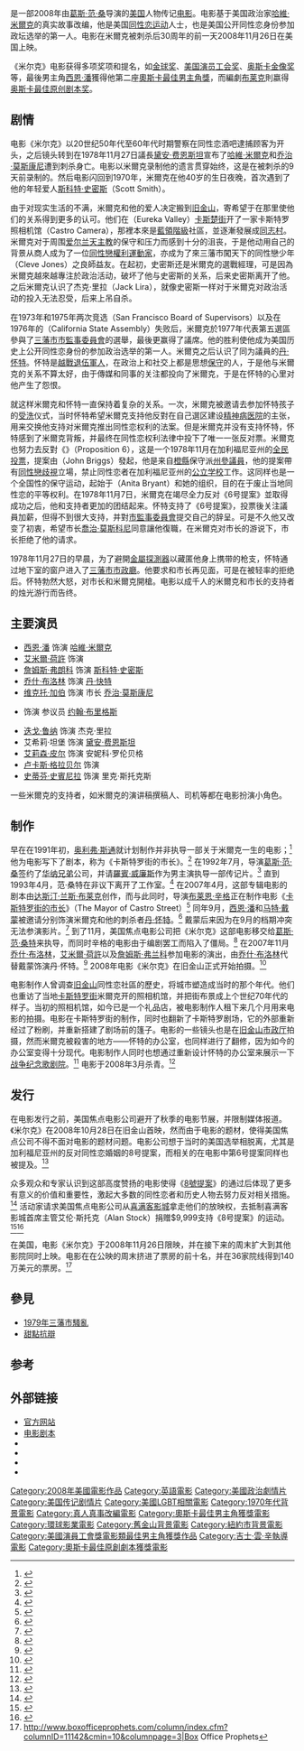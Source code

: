 {{noteTA
|T=zh-hans:米尔克 (电影);zh-hk:夏菲米克的時代;zh-tw:自由大道 (電影);
|G1=Show
|1=zh-hans:米尔克;zh-hk:夏菲米克的時代;zh-tw:自由大道;
|2=zh-hk:夏菲;zh-cn:哈维;zh-tw:哈維;
|3=zh-hk:米克;zh-tw:米爾克;
|4=zh-cn:斯科特;zh-hk:史葛;zh-tw:斯科特;
|5=zh-cn:史密斯;zh-hk:史密夫;zh-tw:史密斯;
|6=zh-hk:克里夫·鍾斯;zh-hans:克利夫·琼斯;zh-tw:克利夫·瓊斯;
|7=zh-hk:積克·李拉;zh-hans:杰克·里拉;zh-tw:傑克·里拉;
}}
{{Infobox Film
| name           = 米尔克
| original_name  = ''Milk''
| image          = Milkposter08.jpg
| caption        = 电影海报
| director       = [[格斯·范·桑特|格斯·范·桑特]]
| producer       = [[丹·金克斯|丹·金克斯]]<br>[[布鲁斯·科恩|布鲁斯·科恩]]
| writer         = [[达斯汀·兰斯·布莱克|达斯汀·兰斯·布莱克]]
| starring       = [[西恩·潘|西恩·潘]]<br>[[艾米爾·荷許|艾米爾·荷許]]<br>[[乔什·布洛林|乔什·布洛林]]<br>[[迭戈·鲁纳|迭戈·鲁纳]]<br>[[詹姆斯·弗朗科|詹姆斯·弗朗科]]<br>[[卢卡斯·格拉贝尔|卢卡斯·格拉贝尔]]
| music          = [[丹尼·艾夫曼|丹尼·艾夫曼]]
| cinematography = [[哈里斯·萨维德斯|哈里斯·萨维德斯]]
| editing        = {{tsl|en|Elliot Graham|艾略特·格雷厄姆}}（Elliot Graham）
| studio         = [[焦点影业|焦点影业]]
| distributor    = [[環球影業|環球影業]]
| released       = {{film date|2008|10|28|舊金山|2008|11|26|United States}}
| runtime        = 128分钟
| country        = [[美国|美国]]
| language       = 英语
| budget         = $2千萬
| gross          = $5.46千萬
| website        = http://www.milkthemovie.com/
| amg_id         = 1:425182
| imdb_id        = 1013753
| hk_name        = 夏菲米克的時代
| tw_name        = 自由大道
| cn_name        = 米尔克
}}
{{作品名稱|name=''Milk''|hk=夏菲米克的時代|tw=自由大道|cn=米尔克}}是一部2008年由[[葛斯·范·桑|葛斯·范·桑]]导演的[[美国|美国]]人物传记[[电影|电影]]。电影基于美国政治家[[哈維·米爾克|哈維·米爾克]]的真实故事改编，他是美国[[同性恋运动|同性恋运动]]人士，也是美国公开同性恋身份参加政坛选举的第一人。电影在米爾克被刺杀后30周年的前一天2008年11月26日在美国上映。

《米尔克》电影获得多项奖项和提名，如[[金球奖|金球奖]]、[[美国演员工会奖|美国演员工会奖]]、[[奥斯卡金像奖|奥斯卡金像奖]]等，最後男主角[[西恩·潘|西恩·潘]]獲得他第二座[[奧斯卡最佳男主角獎|奧斯卡最佳男主角獎]]，而編劇[[达斯汀·兰斯·布莱克|布莱克]]則嬴得[[奥斯卡最佳原创剧本奖|奥斯卡最佳原创剧本奖]]。

==剧情==
电影《米尔克》以20世纪50年代至60年代时期警察在同性恋酒吧逮捕顾客为开头，之后镜头转到在1978年11月27日議長[[黛安·费恩斯坦|黛安·费恩斯坦]]宣布了[[哈維·米爾克|哈維·米爾克]]和[[乔治·莫斯康尼|乔治·莫斯康尼]]遭到刺杀身亡。电影以米爾克录制他的遗言贯穿始终，这是在被刺杀的9天前录制的。然后电影闪回到1970年，米爾克在他40岁的生日夜晚，首次遇到了他的年轻爱人[[斯科特·史密斯|斯科特·史密斯]]（Scott Smith）。

由于对现实生活的不满，米爾克和他的爱人决定搬到[[旧金山|旧金山]]，寄希望于在那里使他们的关系得到更多的认可。他们在{{tsl|en|Eureka Valley|尤里卡谷}}（Eureka Valley）[[卡斯楚街|卡斯楚街]]开了一家卡斯特罗照相机馆（Castro Camera），那裡本來是[[藍領階級|藍領階級]]社區，並逐漸發展成[[同志村|同志村]]。米爾克对于周围[[爱尔兰天主教|爱尔兰天主教]]的保守和压力而感到十分的沮丧，于是他动用自己的背景从商人成为了一位[[同性戀權利運動|同性戀權利運動家]]，亦成为了來三藩市闖天下的同性戀少年{{tsl|en|Cleve Jones|克里夫·鍾斯}}（Cleve Jones）之良師益友。在起初，史密斯还是米爾克的選戰經理，可是因為米爾克越來越專注於政治活动，破坏了他与史密斯的关系，后来史密斯离开了他。之后米爾克认识了杰克·里拉（Jack Lira），就像史密斯一样对于米爾克对政治活动的投入无法忍受，后来上吊自杀。

在1973年和1975年两次竞选{{tsl|en|San Francisco Board of Supervisors|三藩市市監事委員會}}（San Francisco Board of Supervisors）以及在1976年的{{tsl|en|California State Assembly|加州州众议会|加州州众议员}}（California State Assembly）失败后，米爾克於1977年代表第五選區參與了[[三藩市市監事委員會|三藩市市監事委員會]]的選舉，最後更赢得了議席。他的胜利使他成为美国历史上公开同性恋身份的参加政治选举的第一人。米爾克之后认识了同为議員的[[丹·怀特|丹·怀特]]。怀特是[[越戰|越戰]][[退伍軍人|退伍軍人]]，在政治上和社交上都是思想[[保守|保守]]的人，于是他与米爾克的关系不算太好，由于傳媒和同事的关注都投向了米爾克，于是在怀特的心里对他产生了怨恨。

就这样米爾克和怀特一直保持着复杂的关系。一次，米爾克被邀请去参加怀特孩子的[[受洗|受洗]]仪式，当时怀特希望米爾克支持他反對在自己選区建设[[精神病医院|精神病医院]]的主张，用来交换他支持对米爾克推出同性恋权利的法案。但是米爾克并没有支持怀特，怀特感到了米爾克背叛，并最终在同性恋权利法律中投下了唯一一张反对票。米爾克也努力去反對《{{tsl|en|Briggs Initiative|6号提案}}》（Proposition 6），这是一个1978年11月在加利福尼亚州的[[全民投票|全民投票]]，提案由{{tsl|en|John Briggs|約翰·布里格斯}}（John Briggs）發起，他是来自[[橙縣_(加利福尼亞州)|橙縣]]保守派[[加利福尼亞州州參議員|州參議員]]，他的提案帶有[[同性戀恐懼症|同性戀歧視]]立場，禁止同性恋者在加利福尼亚州的[[公立学校|公立学校]]工作。这同样也是一个全国性的保守运动，起始于{{tsl|en|Anita Bryant|安妮塔·布萊恩}}（Anita Bryant）和她的组织，目的在于废止当地同性恋的平等权利。在1978年11月7日，米爾克在竭尽全力反对《6号提案》並取得成功之后，他和支持者更加的团结起来。怀特支持了《6号提案》，投票後关注議員加薪，但得不到很大支持，并對[[三藩市市監事委員會|市監事委員會]]提交自己的辞呈。可是不久他又改变了初衷，希望市长[[喬治·莫斯科尼|喬治·莫斯科尼]]同意讓他復職，在米爾克对市长的游说下，市长拒绝了他的请求。

1978年11月27日的早晨，为了避開[[金屬探測器|金屬探測器]]以藏匿他身上携带的枪支，怀特通过地下室的窗户进入了[[三藩市市政廳|三藩市市政廳]]。他要求和市长再见面，可是在被轻率的拒绝后。怀特勃然大怒，对市长和米爾克開槍。电影以成千人的米爾克和市长的支持者的烛光游行而告终。

==主要演员==
* [[西恩·潘|西恩·潘]] 饰演 [[哈維·米爾克|哈維·米爾克]]
* [[艾米爾·荷許|艾米爾·荷許]] 饰演 {{tsl|en|Cleve Jones|克里夫·鍾斯}}
* [[詹姆斯·弗朗科|詹姆斯·弗朗科]] 饰演 [[斯科特·史密斯|斯科特·史密斯]]
* [[乔什·布洛林|乔什·布洛林]] 饰演 [[丹·快特|丹·快特]]
* [[维克托·加伯|维克托·加伯]] 饰演 市长 [[乔治·莫斯康尼|乔治·莫斯康尼]]
* {{tsl|en|Denis_O'Hare|丹尼斯·奥哈尔}} 饰演 参议员 [[约翰·布里格斯|约翰·布里格斯]]
* [[迭戈·鲁纳|迭戈·鲁纳]] 饰演 杰克·里拉
* 艾希莉·坦堡 饰演 [[黛安·费恩斯坦|黛安·费恩斯坦]]
* [[艾莉森·皮尔|艾莉森·皮尔]] 饰演 安妮科·罗伦贝格
* [[卢卡斯·格拉贝尔|卢卡斯·格拉贝尔]] 饰演 {{tsl|en|Daniel Nicoletta|丹尼尔·尼可莱塔}}
* [[史蒂芬·史賓尼拉|史蒂芬·史賓尼拉]] 饰演 里克·斯托克斯

一些米爾克的支持者，如米爾克的演讲稿撰稿人、司机等都在电影扮演小角色。

==制作==
早在在1991年初，[[奥利弗·斯通|奥利弗·斯通]]就计划制作并非执导一部关于米爾克一生的电影；<ref>{{cite journal |author= [[Stephen_Talbot|Stephen Talbot]] |title= Sixties something |journal= Mother Jones |pages=47–9, 69–70 |year=1991 |volume=16 |issue=2}}</ref> 他为电影写下了剧本，称为《卡斯特罗街的市长》。<ref>{{cite news |author= Barry Koltnow |work= Orange County Register |title= Orange County plays the villain in Harvey Milk movie |date= December 4, 2008 |accessdate= 2008-12-27 |url= http://www.ocregister.com/articles/harvey-milk-orange-2246137-county-interview |deadurl= yes |archiveurl= https://web.archive.org/web/20081224063139/http://www.ocregister.com/articles/harvey-milk-orange-2246137-county-interview |archivedate= 2008年12月24日 }}</ref> 在1992年7月，导演[[葛斯·范·桑|葛斯·范·桑]]签约了[[华纳兄弟|华纳兄弟]]公司，并请[[羅賓·威廉斯|羅賓·威廉斯]]作为男主演执导一部传记片。<ref>{{cite journal | last=Toumarkine | first=Doris | title=Van Sant set for Milk biopic | journal=[[The_Hollywood_Reporter|The Hollywood Reporter]] | date=July 15, 1992}}</ref> 直到1993年4月，范·桑特在非议下离开了工作室。<ref>{{cite journal | last=Eller | first=Claudia | url=http://www.variety.com/article/VR106013.html?categoryid=13&cs=1 | title=Van Sant off of 'Castro St.' | journal=[[Variety_(magazine)|Variety]] | date=April 19, 1993 | accessdate=November 26, 2008 | deadurl=yes | archiveurl=https://web.archive.org/web/20090303082110/http://www.variety.com/article/VR106013.html?categoryid=13&cs=1 | archivedate=2009年3月3日 }}</ref> 在2007年4月，这部专辑电影的剧本由[[达斯汀·兰斯·布莱克|达斯汀·兰斯·布莱克]]创作，而与此同时，导演[[布莱恩·辛格|布莱恩·辛格]]正在制作电影《[[卡斯特罗街的市长|卡斯特罗街的市长]]》（The Mayor of Castro Street）<ref>{{cite journal | last=Fleming | first=Michael | coauthors=Pamela McClintock | url=http://www.variety.com/article/VR1117963019.html?categoryid=13&cs=1 | title=Dueling directors Milk a good story | journal=[[Variety_(magazine)|Variety]] | date=April 12, 2007 | accessdate=November 26, 2008 | deadurl=yes | archiveurl=https://web.archive.org/web/20090303082154/http://www.variety.com/article/VR1117963019.html?categoryid=13&cs=1 | archivedate=2009年3月3日 }}</ref> 同年9月，[[西恩·潘|西恩·潘]]和[[马特·戴蒙|马特·戴蒙]]被邀请分别饰演米爾克和他的刺杀者[[丹·怀特|丹·怀特]]。<ref>{{cite journal | last=Goldstein | first=Gregg | title=Van Sant closes in on Milk tale | journal=[[The_Hollywood_Reporter|The Hollywood Reporter]] | date=September 10, 2007 }}</ref> 戴蒙后来因为在9月的档期冲突无法参演影片。<ref>{{cite journal | last=Goldstein | first=Gregg | title=Van Sant's 'Milk' a go for Jan. | journal=[[The_Hollywood_Reporter|The Hollywood Reporter]] | date=November 17, 2007}}</ref> 到了11月，美国焦点电影公司把《米尔克》这部电影移交给[[葛斯·范·桑特|葛斯·范·桑特]]来执导，而同时辛格的电影由于编剧罢工而陷入了僵局。<ref>{{cite journal | last=Garrett | first=Diane | url=http://www.variety.com/article/VR1117976229.html?categoryid=13&cs=1 | title=Van Sant's 'Milk' pours first | journal=[[Variety_(magazine)|Variety]] | date=November 18, 2007 | accessdate=November 26, 2008 | deadurl=yes | archiveurl=https://web.archive.org/web/20090303082932/http://www.variety.com/article/VR1117976229.html?categoryid=13&cs=1 | archivedate=2009年3月3日 }}</ref> 在2007年11月[[乔什·布洛林|乔什·布洛林]]，[[艾米爾·荷許|艾米爾·荷許]]以及[[詹姆斯·弗兰科|詹姆斯·弗兰科]]参加电影的演出，由[[乔什·布洛林|乔什·布洛林]]代替戴蒙饰演丹·怀特。<ref>{{cite journal | last=Goldstein | first=Gregg | coauthors=Borys Kit | title=Hirsch, Franco, Brolin got 'Milk' | journal=[[The_Hollywood_Reporter|The Hollywood Reporter]] | date=December 5, 2007}}</ref> 2008年电影《米尔克》在旧金山正式开始拍摄。<ref>{{cite journal | last=Garrett | first=Diane | url=http://www.variety.com/article/VR1117977050.html?categoryid=13&cs=1 | title=Josh Brolin circles 'Milk' killer | journal=[[Variety_(magazine)|Variety]] | date=December 4, 2007 | accessdate=November 26, 2008 | deadurl=yes | archiveurl=https://web.archive.org/web/20080303230250/http://www.variety.com/article/VR1117977050.html?categoryid=13&cs=1 | archivedate=2008年3月3日 }}</ref> 

电影制作人曾调查[[旧金山|旧金山]]同性恋社區的歷史，将城市塑造成当时的那个年代。他们也重访了当地[[卡斯特罗街|卡斯特罗街]]米爾克开的照相机馆，并把街布景成上个世纪70年代的样子。当初的照相机馆，如今已是一个礼品店，被电影制作人租下来几个月用来电影的拍摄。电影在卡斯特罗街的制作，同时也翻新了卡斯特罗剧场，它的外部重新经过了粉刷，并重新搭建了剧场前的篷子。电影的一些镜头也是在[[旧金山市政厅|旧金山市政厅]]拍摄，然而米爾克被殺害的地方——怀特的办公室，也同样进行了翻修，因为如今的办公室变得十分现代。电影制作人同时也想通过重新设计怀特的办公室来展示一下[[战争纪念歌剧院|战争纪念歌剧院]]。<ref>{{cite journal | last=Kit | first=Borys | title='Milk' shoot does the Castro good | journal=[[The_Hollywood_Reporter|The Hollywood Reporter]] | date=February 1, 2008}}</ref> 电影于2008年3月杀青。<ref>{{cite news | last=Stein | first=Ruthe | url=http://www.sfgate.com/cgi-bin/article.cgi?f=/c/a/2008/03/18/DDNDVJJHL.DTL | title=It's a wrap - 'Milk' filming ends in S.F. | work=[[San_Francisco_Chronicle|San Francisco Chronicle]] | date=March 18, 2008 | accessdate=November 26, 2008 | archiveurl=https://web.archive.org/web/20080501102946/http://www.sfgate.com/cgi-bin/article.cgi?f=%2Fc%2Fa%2F2008%2F03%2F18%2FDDNDVJJHL.DTL | archivedate=2008-05-01 | deadurl=yes }}</ref>

==发行==
在电影发行之前，美国焦点电影公司避开了秋季的电影节展，并限制媒体报道。《米尔克》在2008年10月28日在旧金山首映，然而由于电影的题材，使得美国焦点公司不得不面对电影的题材问题。电影公司想于当时的美国选举相脱离，尤其是加利福尼亚州的反对同性恋婚姻的8号提案，而相关的在电影中第6号提案同样也被提及。<ref>{{cite journal | last=Zeitchik | first=Steven | title=Politics? Focus won't 'Milk' it | journal=[[The_Hollywood_Reporter|The Hollywood Reporter]] | date=October 28, 2008}}</ref>

众多观众和专家认识到这部高度赞扬的电影使得《[[加利福尼亞州8號提案_(2008年)|8號提案]]》的通过后体现了更多有意义的价值和重要性，激起大多数的同性恋者和历史人物去努力反对相关措施。<ref>{{cite journal | last=Lim | first=Dennis | title=Harvey Would Have Opened It in October | url=http://www.slate.com/id/2205564/ | journal=[[Slate.com|Slate.com]] | date=November 26, 2008 | access-date=2009-01-21 | archive-date=2011-02-03 | archive-url=https://web.archive.org/web/20110203000339/http://www.slate.com/id/2205564/ | dead-url=no }}</ref> 活动家请求美国焦点电影公司从[[喜满客影城|喜满客影城]]拿走他们的放映权，去抵制喜满客影城首席主管艾伦·斯托克（Alan Stock）捐赠$9,999支持《8号提案》的运动。<ref name = raddon>{{cite news
| last=Abramowitz
| first=Rachel
| title=L.A. Film Festival director Richard Raddon resigns
| url=http://www.latimes.com/entertainment/news/la-et-raddonresigns26-2008nov26,0,5947908.story
| work=Los Angeles Times
| date=November 25, 2008
| accessdate=December 3, 2008
| archive-date=2008-12-24
| archive-url=https://web.archive.org/web/20081224063044/http://www.latimes.com/entertainment/news/la-et-raddonresigns26-2008nov26,0,5947908.story
| dead-url=no
}}</ref><ref>{{cite web | url=http://nomilkforcinemark.com/ | title=No MILK for Cinemark! | work=nomilkforcinemark.com | accessdate=December 4, 2008 | deadurl=yes | archiveurl=https://web.archive.org/web/20081205011935/http://www.nomilkforcinemark.com/ | archivedate=2008年12月5日 }}</ref>

在美国，电影《米尔克》于2008年11月26日限映，并在接下来的周末扩大到其他影院同时上映。电影在在公映的周末挤进了票房的前十名，并在36家院线得到140万美元的票房。<ref>http://www.boxofficeprophets.com/column/index.cfm?columnID=11142&cmin=10&columnpage=3|Box {{Wayback|url=http://www.boxofficeprophets.com/column/index.cfm?columnID=11142&cmin=10&columnpage=3%7CBox |date=20190608040001 }} Office Prophets</ref>

==參見==
*[[1979年三藩市騷亂|1979年三藩市騷亂]]
*[[甜點抗辯|甜點抗辯]]

==参考==
{{reflist|2}}

==外部链接==
* [http://webarchive.loc.gov/all/20080927030847/http%3A//www.filminfocus.com/focusfeatures/film/milk 官方网站]
* [https://web.archive.org/web/20081201102934/http://www.filminfocus.com/awards08/download.php?filename=milk.pdf 电影剧本]
* {{imdb title|id=1013753|title=米尔克}}
* {{amg movie|1:425182|title=米尔克}}
* {{rotten-tomatoes|id=10009495-milk|title=米尔克}}
* {{metacritic film|id=milk2008|title=米尔克}}

{{Gus Van Sant}}
{{纽约影评人协会奖最佳影片}}
{{广播影评人协会奖最佳群体演出}}
{{DEFAULTSORT:Milk}}
[[Category:2008年美國電影作品|Category:2008年美國電影作品]]
[[Category:英語電影|Category:英語電影]]
[[Category:美國政治劇情片|Category:美國政治劇情片]]
[[Category:美国传记剧情片|Category:美国传记剧情片]]
[[Category:美國LGBT相關電影|Category:美國LGBT相關電影]]
[[Category:1970年代背景電影|Category:1970年代背景電影]]
[[Category:真人真事改編電影|Category:真人真事改編電影]]
[[Category:奧斯卡最佳男主角獲獎電影|Category:奧斯卡最佳男主角獲獎電影]]
[[Category:環球影業電影|Category:環球影業電影]]
[[Category:舊金山背景電影|Category:舊金山背景電影]]
[[Category:紐約市背景電影|Category:紐約市背景電影]]
[[Category:美國演員工會獎電影類最佳男主角獲獎作品|Category:美國演員工會獎電影類最佳男主角獲獎作品]]
[[Category:吉士·雲·辛執導電影|Category:吉士·雲·辛執導電影]]
[[Category:奧斯卡最佳原創劇本獲獎電影|Category:奧斯卡最佳原創劇本獲獎電影]]